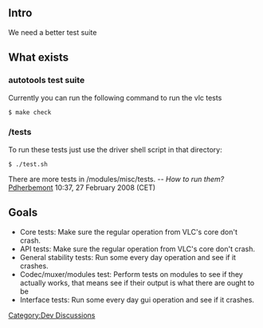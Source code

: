 == Intro ==
We need a better test suite

== What exists ==

=== autotools test suite ===
Currently you can run the following command to run the vlc tests
 $ make check

=== /tests ===
To run these tests just use the driver shell script in that directory:
 $ ./test.sh

There are more tests in /modules/misc/tests.  -- ''How to run them?'' [[User:Pdherbemont|Pdherbemont]] 10:37, 27 February 2008 (CET)

== Goals ==
* Core tests: Make sure the regular operation from VLC's core don't crash.
* API tests: Make sure the regular operation from VLC's core don't crash.
* General stability tests: Run some every day operation and see if it crashes.
* Codec/muxer/modules test: Perform tests on modules to see if they actually works, that means see if their output is what there are ought to be
* Interface tests: Run some every day gui operation and see if it crashes.

[[Category:Dev Discussions]]